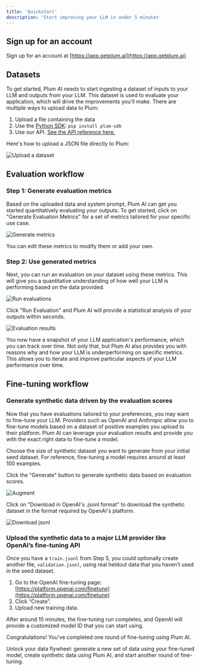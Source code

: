 ```yaml
---
title: 'Quickstart'
description: 'Start improving your LLM in under 5 minutes'
---
```


## Sign up for an account

Sign up for an account at [https://app.getplum.ai](https://app.getplum.ai)

## Datasets

To get started, Plum AI needs to start ingesting a dataset of inputs to your LLM and outputs from your LLM.
This dataset is used to evaluate your application, which will drive the improvements you'll make.
There are multiple ways to upload data to Plum:

1. Upload a file containing the data
2. Use the [Python SDK](https://github.com/getplumai/plum_sdk/): `pip install plum-sdk`
3. Use our API. [See the API reference here.](/api-reference)

Here's how to upload a JSON file directly to Plum:

![Upload a dataset](/image/00_upload.png)

## Evaluation workflow

### Step 1: Generate evaluation metrics

Based on the uploaded data and system prompt, Plum AI can get you started quantitatively evaluating your outputs.
To get started, click on "Generate Evaluation Metrics" for a set of metrics tailored for your specific use case.

![Generate metrics](/image/03_generate_metrics.png)

You can edit these metrics to modify them or add your own.

### Step 2: Use generated metrics

Next, you can run an evaluation on your dataset using these metrics.
This will give you a quantitative understanding of how well your LLM is performing based on the data provided.

![Run evaluations](/image/05_run_evals.png)

Click "Run Evaluation" and Plum AI will provide a statistical analysis of your outputs within seconds.

![Evaluation results](/image/06_eval_results.png)

You now have a snapshot of your LLM application's performance, which you can track over time.
Not only that, but Plum AI also provides you with reasons why and how your LLM is underperforming on specific metrics.
This allows you to iterate and improve particular aspects of your LLM performance over time.

## Fine-tuning workflow

### Generate synthetic data driven by the evaluation scores

Now that you have evaluations tailored to your preferences, you may want to fine-tune your LLM.
Providers such as OpenAI and Anthropic allow you to fine-tune models based on a dataset of positive examples you upload to their platform.
Plum AI can leverage your evaluation results and provide you with the exact right data to fine-tune a model.

Choose the size of synthetic dataset you want to generate from your initial seed dataset.
For reference, fine-tuning a model requires around at least 100 examples.

Click the "Generate" button to generate synthetic data based on evaluation scores.

![Augment](/image/08_augment.png)

Click on "Download in OpenAI's .jsonl format" to download the synthetic dataset in the format required by OpenAI's platform.

![Download jsonl](/image/09_download_jsonl.png)

### Upload the synthetic data to a major LLM provider like OpenAI’s fine-tuning API

Once you have a `train.jsonl` from Step 5, you could optionally create another file, `validation.jsonl`, using real heldout data that you haven’t used in the seed dataset.

1. Go to the OpenAI fine-tuning page: [https://platform.openai.com/finetune](https://platform.openai.com/finetune)
2. Click “Create”.
3. Upload new training data.

After around 15 minutes, the fine-tuning run completes, and OpenAI will provide a customized model ID that you can start using.

Congratulations! You’ve completed one round of fine-tuning using Plum AI.

Unlock your data flywheel: generate a new set of data using your fine-tuned model, create synthetic data using Plum AI, and start another round of fine-tuning.